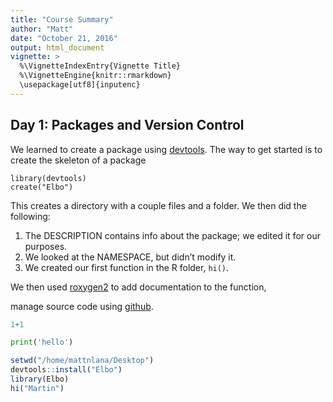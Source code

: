 ```yaml
---
title: "Course Summary"
author: "Matt"
date: "October 21, 2016"
output: html_document
vignette: >
  %\VignetteIndexEntry{Vignette Title}
  %\VignetteEngine{knitr::rmarkdown}
  \usepackage[utf8]{inputenc}
---
```

## Day 1: Packages and Version Control

We learned to create a package using [devtools][1]. The way to get started is to create the skeleton of a package
```
library(devtools)
create("Elbo")
```
This creates a directory with a couple files and a folder.
We then did the following:

1. The DESCRIPTION contains info about the package; we edited it for our purposes.
2. We looked at the NAMESPACE, but didn't modify it.
3. We created our first function in the R folder, `hi()`.

We then used [roxygen2][] to add documentation to the function,

manage source code using [github][].

```r
1+1
```

```python
print('hello')
```

```r
setwd("/home/mattnlana/Desktop")
devtools::install("Elbo")
library(Elbo)
hi("Martin")
```

[1]:https://cran.r-project.org/package=devtools
[roxygen2]://cran.r-project.org/package=roxygen2
[github]://